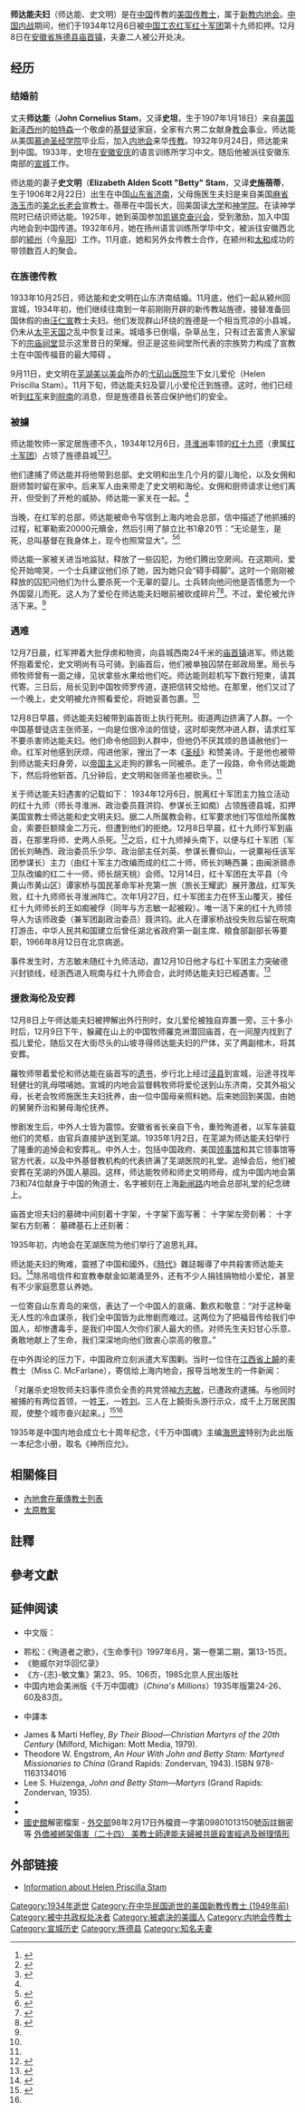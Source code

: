 {{Tone|time=2021-09-01T14:15:45+00:00}}
{{More footnotes|time=2014-07-08T01:53:06+00:00}}
'''师达能夫妇'''（师达能、史文明）是在[[中国|中国]]传教的[[美国|美国]][[传教士|传教士]]，属于[[新教|新教]][[内地会|内地会]]。[[第一次国共内战|中国内战]]期间，他们于1934年12月6日被[[中国工农红军|中国工农红军]][[红十军团|红十军团]]第十九师扣押。12月8日在[[安徽省|安徽省]][[旌德县|旌德县]][[庙首镇|庙首镇]]，夫妻二人被公开处决。

==经历==
===结婚前===
丈夫'''师达能'''（'''John Cornelius Stam'''，又译'''史坦'''，生于1907年1月18日）来自[[美国|美国]][[新泽西州|新泽西州]]的[[帕特森|帕特森]]一个敬虔的[[基督徒|基督徒]]家庭，全家有六男二女献身[[教会|教会]]事业。师达能从美国[[慕迪圣经学院|慕迪圣经学院]]毕业后，加入[[内地会|内地会]]来华[[传教|传教]]。1932年9月24日，师达能来到中国。1933年，史坦在[[安徽|安徽]][[安庆|安庆]]的语言训练所学习中文。随后他被派往安徽东南部的[[宣城|宣城]]工作。 

师达能的妻子'''史文明'''（'''Elizabeth Alden Scott "Betty" Stam'''，又译'''史施蓓蒂'''，生于1906年2月22日）出生在中国[[山东省|山东省]][[济南|济南]]，父母施医生夫妇是来自美国[[麻省|麻省]][[浩玉市|浩玉市]]的[[美北长老会|美北长老会]]宣教士。蓓蒂在中国长大，回美国读[[大学|大学]]和[[神学院|神学院]]。在读神学院时已结识师达能。1925年，她到英国参加[[凯锡克奋兴会|凯锡克奋兴会]]，受到激励，加入中国内地会到中国传道。1932年6月，她在扬州语言训练所学毕中文，被派往安徽西北部的[[颍州|颍州]]（今[[阜阳|阜阳]]）工作。11月底，她和另外女传教士合作，在颍州和[[太和县|太和]]成功的带领数百人的聚会。  

===在旌德传教===
1933年10月25日，师达能和史文明在山东济南结婚。11月底，他们一起从颍州回宣城，1934年初，他们继续往南到一年前刚刚开辟的新传教站旌德，接替准备回国休假的由[[汪仁宣|汪仁宣]]教士夫妇。他们发现群山环绕的旌德是一个相当荒凉的小县城，仍未从[[太平天国|太平天国]]之乱中恢复过来。城墙多已倒塌，杂草丛生，只有过去富贵人家留下的[[宗庙|宗庙]][[祠堂|祠堂]]显示这里昔日的荣耀。但正是这些祠堂所代表的宗族势力构成了宣教士在中国传福音的最大障碍{{fact}}<!--谁的观点？当时人多信佛教道教，宗族的势力在控制一个国家的人的信仰方面比现有的宗教大？-->。

9月11日，史文明在[[芜湖|芜湖]][[美以美会|美以美会]]所办的[[弋矶山医院|弋矶山医院]]生下女儿爱伦（Helen Priscilla Stam）。11月下旬，师达能夫妇及婴儿小爱伦迁到旌德。这时，他们已经听到[[中国工农红军|红军]]来到[[皖南|皖南]]的消息，但是旌德县长答应保护他们的安全。

=== 被擄 ===
师达能牧师一家定居旌德不久，1934年12月6日，[[寻淮洲|寻淮洲]]率领的[[中国工农红军第七军团|红十九师]]（隶属[[红十军团|红十军团]]）占领了旌德县城<ref name="方志敏文集">{{cite book|title=方志敏文集|pages=95|quote=红军北上抗日先遣队（原为七军团，後改为十九师）先两星期出发，它经玉山、常山、遂安、淳安、分水，折入皖南的旌德而至太平。它与浙保安师和补充五旅，各接战一次，均获胜，并攻下旌德县城。}}</ref><ref name="红军北上抗日先遣队转战宣城">{{cite web | url=http://www.ahage.net/fengyun/22471.html | title=红军北上抗日先遣队转战宣城 | quote=12月3日，红十九师由浙江昌化抵达绩溪东乡岭脚下，银垄坞、阴山、大坦、平岭宁一带休息。5日，离开驻地，经上雪堂、下雪堂、黄茅培，向微杭古道关隘“天下第一关”进发。守关的县保安中队不战而退。当日，攻占绩溪县一区区署所在地扬溪镇。6日，取道扬溪继续北上，过尚田、长岭、白沙，当日攻克旌德县城，国民党旌德县长彭树煌带了十几个自卫队员，化装从西门逃走，红军在县城凫山小学召开军民联欢大会，会后打开县城监狱，释放了68名政治犯和无辜群众。8日，离开旌德县城，经蔡家桥到达庙首，在庙首住宿两晚，10日，红十九师翻越箬岭抵达黄山东南之汤口，和方志敏、刘畴西率领的军团部和红二十师胜利会师。 | deadurl=yes | archiveurl=https://web.archive.org/web/20131022051459/http://www.ahage.net/fengyun/22471.html | archivedate=2013年10月22日 | df= }}</ref><ref name="安徽旌德县县志">{{cite web | url=http://ishare.iask.sina.com.cn/f/22552867.html | title=安徽旌德县县志 | quote=12月6日，中国工农红军抗日先遣队19师北上途径旌德，与县城保安独立中队发生激战，保安队败退，市民热烈欢迎红军进城 | accessdate=2013-10-22 | archive-date=2018-04-18 | archive-url=https://web.archive.org/web/20180418032049/http://ishare.iask.sina.com.cn/f/22552867.html | dead-url=no }}</ref>。

他们逮捕了师达能并将他带到总部。史文明和出生几个月的婴儿海伦，以及女佣和厨师暂时留在家中。后来军人由来带走了史文明和海伦。女佣和厨师请求让他们离开，但受到了开枪的威胁。师达能一家关在一起。<ref name="christianity.com"/>

当晚，在红军的总部，师达能被命令写信到上海内地会总部，信中描述了他抓捕的过程，紅軍勒索20000元贖金，然后引用了腓立比书1章20节：“无论是生，是死，总叫基督在我身体上，现今也照常显大”。<ref name="布道会">{{cite web | url=http://www.ccmhk.org.hk/Common/Reader/News/ShowNews.jsp?Nid=3026&Pid=16&Version=55&Cid=37&Charset=gb2312#.VEbdRxDEwY1 | author=黄锡培 | title=不屈不挠的史坦牧夫妇 | publisher=香港中国信徒布道会 | access-date=2014-10-21 | archive-url=https://web.archive.org/web/20141027034219/http://www.ccmhk.org.hk/Common/Reader/News/ShowNews.jsp?Nid=3026&Pid=16&Version=55&Cid=37&Charset=gb2312#.VEbdRxDEwY1 | archive-date=2014-10-27 | dead-url=yes }}</ref><ref name="bdcc">{{Cite web | url=http://www.bdcconline.net/en/stories/s/stam-elisabeth-betty-alden-scott.php | title=Elisabeth (Betty) Alden Scott Stam 1906 ~ 1934 | author=Yading Li | work=Biographical Dictionary of Chinese Christianity | access-date=2014-10-21 | archive-url=https://web.archive.org/web/20141021235040/http://www.bdcconline.net/en/stories/s/stam-elisabeth-betty-alden-scott.php | archive-date=2014-10-21 | dead-url=yes }}{{en}}</ref>

师达能一家被关进当地监狱，释放了一些囚犯，为他们腾出空房间。在这期间，爱伦开始啼哭，一个士兵建议他们杀了她，因为她只会“碍手碍脚”。这时一个刚刚被释放的囚犯问他们为什么要杀死一个无辜的婴儿。士兵转向他问他是否情愿为一个外国婴儿而死。这人为了爱伦在师达能夫妇眼前被砍成碎片<ref name="christianity.com">{{Cite web |
url=http://www.christianity.com/church/church-history/timeline/1901-2000/betty-and-john-stam-martyred-11630759.html |
title=Betty and John Stam Martyred |
publisher=Christianity.com |
date=2010-04-28 |
access-date=2014-07-08 |
archive-date=2020-11-23 |
archive-url=https://web.archive.org/web/20201123220114/https://www.christianity.com/church/church-history/timeline/1901-2000/betty-and-john-stam-martyred-11630759.html |
dead-url=no }}{{en}}</ref><ref>{{Cite news | url=http://content.time.com/time/magazine/article/0,9171,848073,00.html | title=People, Aug. 7, 1939 | date=1939-08-07 | publisher=《時代》 | accessdate=2017-02-01 | archive-date=2020-06-11 | archive-url=https://web.archive.org/web/20200611215152/http://content.time.com/time/magazine/article/0,9171,848073,00.html | dead-url=no }}{{en}}</ref>。不过，爱伦被允许活下来。<ref name="布道会"/>

===遇难===
12月7日晨，红军押着大批俘虏和物资，向县城西南24千米的[[庙首镇|庙首镇]]进军。师达能怀抱着爱伦，史文明尚有马可骑。到庙首后，他们被单独囚禁在邮政局里。局长与师牧师曾有一面之缘，见状拿些水果给他们吃。师达能则趁机写下数行短柬，请其代寄。三日后，局长见到中国牧师罗传道，遂把信转交给他。在那里，他们又过了一个晚上，史文明被允许照看爱伦，将她妥善包裹。<ref name="bdcc"/>

12月8日早晨，师达能夫妇被带到庙首街上执行死刑。街道两边挤满了人群。一个中国基督徒店主张师圣，一向是位很冷淡的信徒，这时却突然冲进人群，请求红军不要杀害师达能夫妇。他们命令他回到人群中，但他仍不厌其烦的恳请赦他们一命。红军对他感到厌烦，闯进他家，搜出了一本《[[圣经|圣经]]》和赞美诗。于是他也被带到师达能夫妇身旁，以[[帝国主义|帝国主义]]走狗的罪名一同被杀。走了一段路，命令师达能跪下，然后将他斩首。几分钟后，史文明和张师圣也被砍头。<ref name="bdcc"/>

关于师达能夫妇遇害的记载如下：
1934年12月6日，脱离红十军团主力独立活动的红十九师（师长寻淮洲、政治委员聂洪钧、参谋长王如痴）占领旌德县城，扣押美国宣教士师达能和史文明夫妇。据二人所属教会称，红军要求他们写信给所属教会，索要巨额赎金二万元，但遭到他们的拒绝。12月8日早晨，红十九师行军到庙首，在那里将师、史两人杀死。<ref>{{Cite book | title=《旌德县志》 |isbn=9787805353296 | editor1=田帖葆 |editor2=欧阳明德 | work=安徽省旌德县人民政府 | location=[[合肥|合肥]] | publisher=黃山书社 | date=1992年 | page=第215頁 | quote=1934年12月5日，中國工農紅軍北上抗日先遣隊紅十軍團第19師約4000餘人，在師長尋淮洲、政委聶洪鈞等人率領下，……12月6日，從白沙挺進旌德縣城。上午10時左右，……紅軍衝進城內，立即攻佔縣政府，打開監獄釋放「政治犯」及無辜群眾68名，並捕獲典獄長和縣府秘書，又在「福音堂」逮捕外國傳教士史密斯夫婦，…12月7日，紅軍在鳧山小學（今旌陽鎮一小）召開士兵大會，而後整隊出發，向廟首挺進。紅軍在廟首休整2天，召開群眾大會，宣傳抗日救國，處決了在縣城逮捕的傳教士夫婦等7人。}}</ref>之后，红十九师掉头南下，以便与红十军团（军团长刘畴西、政治委员乐少华、政治部主任刘英、参谋长曹仰山，一说粟裕任该军团参谋长）主力（由红十军主力改编而成的红二十师，师长刘畴西兼；由闽浙赣赤卫队改编的红二十一师，师长胡天桃）会师。12月14日，红十军团在太平县（今黄山市黄山区）谭家桥与国民革命军补充第一旅（旅长王耀武）展开激战，红军失败，红十九师师长寻淮洲阵亡。次年1月27日，红十军团主力在怀玉山覆灭，接任红十九师师长的王如痴被俘（同年与方志敏一起被殺）。唯一活下来的红十九师领导人为该师政委（兼军团副政治委员）聂洪钧。此人在谭家桥战役失败后留在皖南打游击，中华人民共和国建立后曾任湖北省政府第一副主席、粮食部副部长等要职，1966年8月12日在北京病逝。

事件发生时，方志敏未随红十九师活动，直12月10日他才与红十军团主力突破德兴封锁线，经浙西进入皖南与红十九师会合，此时师达能夫妇已經遇害。<ref>{{Cite news | url=http://www.zgdazxw.com.cn/culture/2017-03/27/content_180863.htm | title=方志敏率领“北上抗日先遣队”转战小记 | publisher=《国档案报》 | accessdate=2017-08-18 | archive-date=2019-03-31 | archive-url=https://web.archive.org/web/20190331003747/http://www.zgdazxw.com.cn/culture/2017-03/27/content_180863.htm | dead-url=no }}</ref>  

===援救海伦及安葬===
12月8日上午师达能夫妇被押解出外行刑时，女儿爱伦被独自弃置一旁。三十多小时后，12月9日下午，躲藏在山上的中国牧师羅克洲潜回庙首，在一间屋内找到了孤儿爱伦，随后又在大街尽头的山坡寻得师达能夫妇的尸体，买了两副棺木，将其安葬。

羅牧师带着爱伦和师达能在庙首写的[[遗书|遗书]]，步行北上经过[[泾县|泾县]]到宣城，沿途寻找年轻健壮的乳母喂哺她。宣城的内地会监督韩牧师将爱伦送到山东济南，交其外祖父母，长老会牧师施医生夫妇抚养，由一位中国母亲照料她。后来她回到美国，由她的舅舅乔治和舅母海伦抚养。

惨剧发生后，中外人士皆为震惊。安徽省省长亲自下令，重殓殉道者，以军车装载他们的灵柩，由官兵直接护送到芜湖。1935年1月2日，在芜湖为师达能夫妇举行了隆重的追悼会和安葬礼。中外人士，包括中国政府、美国[[领事馆|领事馆]]和其它领事馆等官方代表，以及中外基督教机构的代表挤满了芜湖医院的礼堂。追悼会后，他们被安葬在芜湖的外国人墓园。这样，师达能牧师和师史文明师母，成为中国内地会第73和74位献身于中国的殉道士，名字被刻在上海[[新闸路|新闸路]]内地会总部礼堂的纪念碑上。

庙首史坦夫妇的墓碑中间刻着十字架，十字架下面写著：
{{quote|一九三四年十二月八日在安徽庙首离世。}}
十字架左旁刻著：
{{quote|史坦生于一九○七年一月十八日，无论是生，是死，总叫基督在我身上照常显大（腓立比书1章20节）。}}
十字架右方刻著：
{{quote|史施蓓蒂生于一九○六年二月二十二日，因我活著就是基督，我死了就有益处（腓立比书1章21节）。}} 墓碑基石上还刻著：
{{quote|你务要至死忠心，我就赐给你那生命的冠冕（启示录2章10节）。}}

1935年初，内地会在芜湖医院为他们举行了追思礼拜。

师达能夫妇的殉难，震撼了中国和國外，《[[時代_(雜誌)|時代]]》雜誌報導了中共殺害师达能夫妇。<ref>{{Cite news | url=http://content.time.com/time/magazine/article/0,9171,711630,00.html | title=CHINA: Undercurrent of Joy | date=1934-12-24 | publisher=《時代》 | accessdate=2017-01-10 | archive-date=2019-08-01 | archive-url=https://web.archive.org/web/20190801095613/http://content.time.com/time/magazine/article/0,9171,711630,00.html | dead-url=no }}{{en}}</ref>除吊唁信件和宣教奉献金如潮涌至外，还有不少人捐钱捐物给小爱伦，甚至有不少家庭愿意认养她。

一位寄自山东青岛的来信，表达了一个中国人的哀痛、歉疚和敬意：“对于这种毫无人性的冷血谋杀，我们全中国皆为此惨剧而难过。这两位为了把福音传给我们中国人，却惨遭毒手，是我们中国人欠你们家人最大的债。对师先生夫妇甘心乐意、勇敢地献上了生命，我们深深地向他们致衷心崇高的敬意。”

在中外舆论的压力下，中国政府立刻派遣大军围剿。当时一位住在[[江西省|江西省]][[上饶市|上饒]]的麦教士（Miss C. McFarlane），寄信给上海内地会，报导当地发生的一件新闻：
 
「对屠杀史坦牧师夫妇事件须负全责的共党领袖[[方志敏|方志敏]]，已遭政府逮捕。与他同时被捕的有两位首领，一姓[[王如痴|王]]，一姓[[刘畴西|刘]]。三人在上饒街头游行示众，成千上万居民围观，使整个城市奋兴起来。」<ref>{{cite magazine| title=''China’s Millions''| url=https://findit.library.yale.edu/bookreader/BookReaderDemo/index.html?oid=11247144&page=2#page/77/mode/1up| trans_title=《千万中国魂》| volume=61 / Vol. 42 New Series| location=London| publisher=China Inland Mission| year=1935年| page=第67页| archive-date=2022-01-25| archive-url=https://web.archive.org/web/20220125195817/https://findit.library.yale.edu/bookreader/BookReaderDemo/index.html?oid=11247144&page=2#page/77/mode/1up| dead-url=no}}{{en}}</ref><ref name="布道会"/>{{NoteTag|黄锡培的中譯將Shangjao誤譯為「上高」。McFarlane原文提到Shangjao原名Kwangsinfu「[[廣信府|廣信府]]」，為上饒舊名，因此Shangjao是指「上饒」。}}

1935年是中国内地会成立七十周年纪念，《千万中国魂》主编[[海思波|海思波]]特别为此出版一本纪念小册，取名《神所应允》。

== 相關條目 ==
* [[內地會在華傳教士列表|內地會在華傳教士列表]]
* [[太原教案|太原教案]]

==註釋==
{{Notefoot}}

==參考文獻==
<div class="references-small">
<references/>
</div>

==延伸阅读==
* {{Cite book | author=Mary Geraldine Taylor | title=''The Triumph of John and Betty Stam'' | date=1935年 | publisher=Moody | asin=B000NPQS94}}{{en}} 中文版：{{cite book | author=戴存义师母著|title=《慷慨成仁：殉道的师达能夫妇》| publisher=证道出版社 |date=1967年}}
* 聆松：《殉道者之歌》，《生命季刊》1997年6月，第一卷第二期，第13-15页。
* 《鲍威尔对华回忆录》
* 《方-{志}-敏文集》第23、95、106页，1985北京人民出版社
* 中国内地会美洲版《千万中国魂》（''China's Millions''）1935年版第24-26、60及83页。 
* {{cite book|author=Ruth Tucker|title=''From Jerusalem to Irian Jaya: A Biographical History of Christian Missions''|chapter="Betty and John Stam and China Martyrs"|chapterurl=https://books.google.com/books?id=JPYkudpEj4QC&pg=PA403|year=2004年|publisher=Zondervan|isbn=978-0-310-23937-6|pages=402–405页|access-date=2018-04-17|archive-date=2019-08-01|archive-url=https://web.archive.org/web/20190801055054/https://books.google.com/books?id=JPYkudpEj4QC&pg=PA403|dead-url=no}} 中譯本{{cite book | publisher=中国信徒布道会|title=《宣教披荆斩棘史》第五集|others=廖何碧瑩译|pages=14-15页|chapter=「史谭夫妇与中国殉道者」|isbn=9781930490352}}
* James & Marti Hefley, ''By Their Blood—Christian Martyrs of the 20th Century'' (Milford, Michigan: Mott Media, 1979). 
* Theodore W. Engstrom, ''An Hour With John and Betty Stam: Martyred Missionaries to China'' (Grand Rapids: Zondervan, 1943). ISBN 978-1163134016
* Lee S. Huizenga, ''John and Betty Stam—Martyrs'' (Grand Rapids: Zondervan, 1935).
*  {{Cite book | title=''John And Betty Stam: Missionary Martyrs'' | date=2008-11-20 |author=Vance Christie | publisher=Christian Focus | isbn=978-1845503765}}
* {{Cite book | title=''John and Betty Stam''| date=1990-02-01 |author=Kathleen White  | publisher=Bethany House Publishers | isbn=978-1556611247}}
* [[國史館|國史館]]解密檔案 - [[中華民國外交部|外交部]]98年2月17日外檔資一字第09801013150號函註銷密等 [https://ahonline.drnh.gov.tw/index.php?act=Display/image/2171979OmF1ALf 外僑被綁架傷害（二十四） 美教士師達能夫婦被共匪殺害經過及辦理情形]

== 外部链接 ==
<!--死链接 *[http://www.us.omf.org/content.asp?id=40953 OMF USA website has full story]-->
*[https://web.archive.org/web/20070105190348/http://www.wheaton.edu/bgc/archives/faq/22.htm Information about Helen Priscilla Stam]

{{DEFAULTSORT:Stam}}
<!--人不是案件，这条目打算写的到底是人还是案件？-->
[[Category:1934年逝世|Category:1934年逝世]]
[[Category:在中华民国逝世的美国新教传教士_(1949年前)|Category:在中华民国逝世的美国新教传教士 (1949年前)]] 
[[Category:被中共政权处决者|Category:被中共政权处决者]]
[[Category:被處決的美國人|Category:被處決的美國人]]
[[Category:内地会传教士|Category:内地会传教士]]
[[Category:宣城历史|Category:宣城历史]]
[[Category:旌德县|Category:旌德县]]
[[Category:知名夫妻|Category:知名夫妻]]